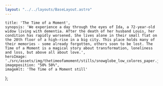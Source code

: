 ```yaml
---
layout: "../../layouts/BaseLayout.astro"
---
```

    title: 'The Time of a Moment',
    synopsis: 'We experience a day through the eyes of Ida, a 72-year-old widow living with dementia. After the death of her husband Louis, her condition has rapidly worsened. She lives alone in their small flat on the 20th floor of a high-rise in a big city. This place holds many of their memories - some already forgotten, others soon to be lost. The Time of a Moment is a magical story about transformation, loneliness and loss, but above all about love.',
    heroImage: './src/assets/img/thetimeofamoment/stills/snowglobe_low_colores_paper.jpg',
    imageposition: "50% 50%",
    imageAlt: 'The Time of a Moment still'
};

<ProjectHero title={meta.title} synopsis={meta.synopsis} heroImage={meta.heroImage} alt={meta.imageAlt} imageposition={meta.imageposition} />

<section class="hero">
    <div class="hero-content" data-te-lightbox-init>  
        <ContentPicture image="./src/assets/img/thetimeofamoment/stills/fishbowl_1.jpg" alt={meta.imageAlt} />
    </div>
</section>

<section class="hero" >
    <div id="credits" class="hero-content grid grid-cols-2 gap-2 text-base-200" data-aos="fade-up" data-aos-duration="600">            
        <CreditsItem crewfunction="Directors" crewname="Kate Voet" />
        <CreditsItem crewfunction="" crewname="Victor Maes" />
        <CreditsItem crewfunction="Producers" crewname="Cassette for Timescapes" />
        <CreditsItem crewfunction="" crewname="An Oost" />
        <CreditsItem crewfunction="" crewname="Emmy Oost" />
        <CreditsItem crewfunction="Artwork" crewname="Tal Kantor" />
        <CreditsItem crewfunction="Creative Technologist" crewname="Wim Wouters at Poppins & Wayne" />
    </div>  
</section>

<section class="hero" data-aos="fade" data-aos-duration="300">
    <div id="Funding" class="hero-content grid grid-cols-2 gap-2 text-base-200">     
        <FestivalsItem festivalname="Venice Gap Financing Market 2023" heading="Selections" />
        <FestivalsItem festivalname="New Images XR Development Market 2023" heading="" />
        <FestivalsItem festivalname="Stereopsia Booster program 2022" heading="" />
        <FestivalsItem festivalname="VR Days Immersive Funding Market 2021" heading="" />
        <FestivalsItem festivalname="Torino Short Film Market VR Series 2020" heading="" />
    </div>  
</section>

<section class="hero" data-aos="fade" data-aos-duration="300">
    <div id="Funding" class="hero-content grid grid-cols-2 gap-2 text-base-200">     
        <FestivalsItem festivalname="Flanders Audiovisual Fund - VAF (BE)" heading="With the support of" />
        <FestivalsItem festivalname="Creative Europe MEDIA programme (EU)" heading="" />
        <FestivalsItem festivalname="The Netherlands Film Fund (NL)" heading="" />
        <FestivalsItem festivalname="Film Fund Luxembourg (LUX)" heading="" />
        <FestivalsItem festivalname="deAuteurs (BE)" heading="" />
        <FestivalsItem festivalname="Pictanovo (FR)" heading="" />
    </div>  
</section>

<section class="hero">
    <div class="hero-content" data-te-lightbox-init>  
        <ContentPicture image="./src/assets/img/thetimeofamoment/stills/LivingRoom_END_color_2.jpg" alt={meta.imageAlt} />
    </div>
</section>

